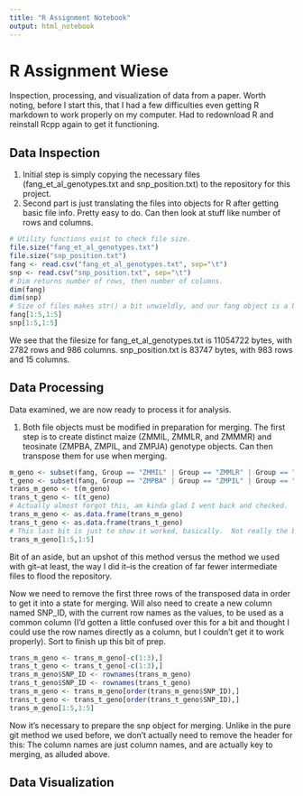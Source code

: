```yaml
---
title: "R Assignment Notebook"
output: html_notebook
---
```


# R Assignment Wiese

Inspection, processing, and visualization of data from a paper.  Worth noting, before I start this, that I had a few difficulties even getting R markdown to work properly on my computer.  Had to redownload R and reinstall Rcpp again to get it functioning.


## Data Inspection
1. Initial step is simply copying the necessary files (fang_et_al_genotypes.txt and snp_position.txt) to the repository for this project.
2. Second part is just translating the files into objects for R after getting basic file info.  Pretty easy to do.  Can then look at stuff like number of rows and columns.

```r
# Utility functions exist to check file size.
file.size("fang_et_al_genotypes.txt")
file.size("snp_position.txt")
fang <- read.csv("fang_et_al_genotypes.txt", sep="\t")
snp <- read.csv("snp_position.txt", sep="\t")
# Dim returns number of rows, then number of columns.
dim(fang)
dim(snp)
# Size of files makes str() a bit unwieldly, and our fang object is a bit too much for just looking at the header.  Cutting it down a bit on rows and columns helps some, though, and still gives us a decent general idea.  
fang[1:5,1:5]
snp[1:5,1:5]
```
We see that the filesize for fang_et_al_genotypes.txt is 11054722 bytes, with 2782 rows and 986 columns.  snp_position.txt is 83747 bytes, with 983 rows and 15 columns.

## Data Processing
Data examined, we are now ready to process it for analysis.

1.  Both file objects must be modified in preparation for merging.  The first step is to create distinct maize (ZMMIL, ZMMLR, and ZMMMR) and teosinate (ZMPBA, ZMPIL, and ZMPJA) genotype objects.  Can then transpose them for use when merging.

```r
m_geno <- subset(fang, Group == "ZMMIL" | Group == "ZMMLR" | Group == "ZMMMR")
t_geno <- subset(fang, Group == "ZMPBA" | Group == "ZMPIL" | Group == "ZMPJA")
trans_m_geno <- t(m_geno)
trans_t_geno <- t(t_geno)
# Actually almost forgot this, am kinda glad I went back and checked.  The transposed genotype files apparently aren't treated as data frames, so.
trans_m_geno <- as.data.frame(trans_m_geno)
trans_t_geno <- as.data.frame(trans_t_geno)
# This last bit is just to show it worked, basically.  Not really the best method for doing so, but it's the one I like to use.  Tend to observe different rows/columns this way before calling it good.
trans_m_geno[1:5,1:5]
```
Bit of an aside, but an upshot of this method versus the method we used with git--at least, the way I did it--is the creation of far fewer intermediate files to flood the repository.

Now we need to remove the first three rows of the transposed data in order to get it into a state for merging.  Will also need to create a new column named SNP_ID, with the current row names as the values, to be used as a common column (I'd gotten a little confused over this for a bit and thought I could use the row names directly as a column, but I couldn't get it to work properly).  Sort to finish up this bit of prep.

```r
trans_m_geno <- trans_m_geno[-c(1:3),]
trans_t_geno <- trans_t_geno[-c(1:3),]
trans_m_geno$SNP_ID <- rownames(trans_m_geno)
trans_t_geno$SNP_ID <- rownames(trans_t_geno)
trans_m_geno <- trans_m_geno[order(trans_m_geno$SNP_ID),]
trans_t_geno <- trans_t_geno[order(trans_t_geno$SNP_ID),]
trans_m_geno[1:5,1:5]
```

Now it's necessary to prepare the snp object for merging.  Unlike in the pure git method we used before, we don't actually need to remove the header for this:  The column names are just column names, and are actually key to merging, as alluded above.

## Data Visualization